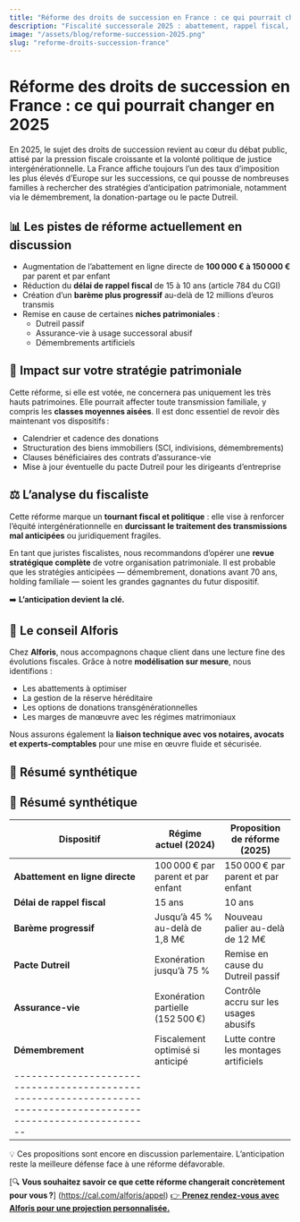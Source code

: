 ```yaml
---
title: "Réforme des droits de succession en France : ce qui pourrait changer en 2025"
description: "Fiscalité successorale 2025 : abattement, rappel fiscal, niches, barème progressif. Anticipez les changements avec un audit patrimonial."
image: "/assets/blog/reforme-succession-2025.png"
slug: "reforme-droits-succession-france"
---
```


# Réforme des droits de succession en France : ce qui pourrait changer en 2025

En 2025, le sujet des droits de succession revient au cœur du débat public, attisé par la pression fiscale croissante et la volonté politique de justice intergénérationnelle. La France affiche toujours l’un des taux d’imposition les plus élevés d’Europe sur les successions, ce qui pousse de nombreuses familles à rechercher des stratégies d’anticipation patrimoniale, notamment via le démembrement, la donation-partage ou le pacte Dutreil.

## 📊 Les pistes de réforme actuellement en discussion

- Augmentation de l’abattement en ligne directe de **100 000 € à 150 000 €** par parent et par enfant  
- Réduction du **délai de rappel fiscal** de 15 à 10 ans (article 784 du CGI)  
- Création d’un **barème plus progressif** au-delà de 12 millions d’euros transmis  
- Remise en cause de certaines **niches patrimoniales** :  
  - Dutreil passif  
  - Assurance-vie à usage successoral abusif  
  - Démembrements artificiels

## 🧮 Impact sur votre stratégie patrimoniale

Cette réforme, si elle est votée, ne concernera pas uniquement les très hauts patrimoines. Elle pourrait affecter toute transmission familiale, y compris les **classes moyennes aisées**. Il est donc essentiel de revoir dès maintenant vos dispositifs :

- Calendrier et cadence des donations  
- Structuration des biens immobiliers (SCI, indivisions, démembrements)  
- Clauses bénéficiaires des contrats d’assurance-vie  
- Mise à jour éventuelle du pacte Dutreil pour les dirigeants d’entreprise  

## ⚖️ L’analyse du fiscaliste

Cette réforme marque un **tournant fiscal et politique** : elle vise à renforcer l’équité intergénérationnelle en **durcissant le traitement des transmissions mal anticipées** ou juridiquement fragiles.

En tant que juristes fiscalistes, nous recommandons d’opérer une **revue stratégique complète** de votre organisation patrimoniale. Il est probable que les stratégies anticipées — démembrement, donations avant 70 ans, holding familiale — soient les grandes gagnantes du futur dispositif.

➡️ **L’anticipation devient la clé.**

## 📍 Le conseil Alforis

Chez **Alforis**, nous accompagnons chaque client dans une lecture fine des évolutions fiscales. Grâce à notre **modélisation sur mesure**, nous identifions :

- Les abattements à optimiser  
- La gestion de la réserve héréditaire  
- Les options de donations transgénérationnelles  
- Les marges de manœuvre avec les régimes matrimoniaux  

Nous assurons également la **liaison technique avec vos notaires, avocats et experts-comptables** pour une mise en œuvre fluide et sécurisée.

## 📌 Résumé synthétique

## 📌 Résumé synthétique

| Dispositif                      | Régime actuel (2024)                 | Proposition de réforme (2025)       |
|---------------------------------|-------------------------------------|-------------------------------------|
| **Abattement en ligne directe** | 100 000 € par parent et par enfant  | 150 000 € par parent et par enfant  |
| **Délai de rappel fiscal**      | 15 ans                              | 10 ans                              |
| **Barème progressif**           | Jusqu’à 45 % au-delà de 1,8 M€      | Nouveau palier au-delà de 12 M€     |
| **Pacte Dutreil**               | Exonération jusqu’à 75 %            | Remise en cause du Dutreil passif   |
| **Assurance-vie**               | Exonération partielle (152 500 €)   | Contrôle accru sur les usages abusifs |
| **Démembrement**                | Fiscalement optimisé si anticipé    | Lutte contre les montages artificiels |
|----------------------------------------------------------------------------------------------------------------|
💡 Ces propositions sont encore en discussion parlementaire. L’anticipation reste la meilleure défense face à une réforme défavorable.

[🔍 **Vous souhaitez savoir ce que cette réforme changerait concrètement pour vous ?**] (https://cal.com/alforis/appel)
[👉 **Prenez rendez-vous avec Alforis pour une projection personnalisée.**](https://www.alforis.fr/prendre-rendez-vous)

